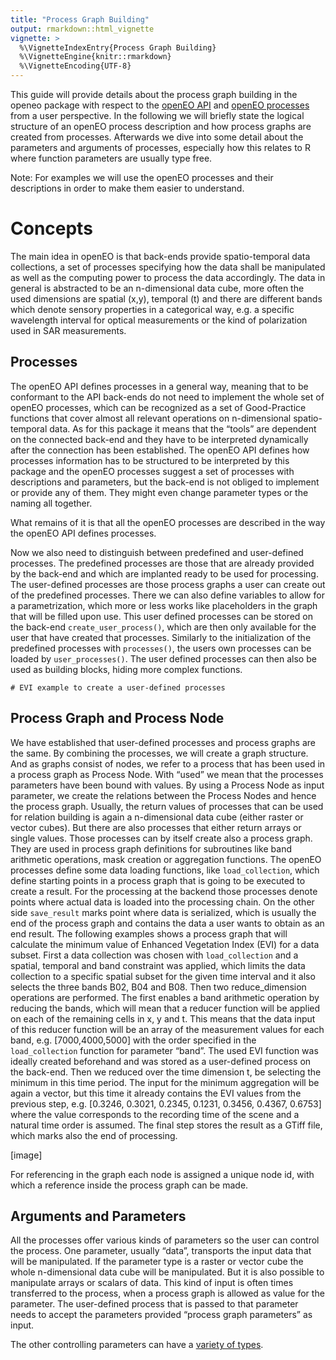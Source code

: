 ```yaml
---
title: "Process Graph Building"
output: rmarkdown::html_vignette
vignette: >
  %\VignetteIndexEntry{Process Graph Building}
  %\VignetteEngine{knitr::rmarkdown}
  %\VignetteEncoding{UTF-8}
---
```



This guide will provide details about the process graph building in the openeo package with respect to the [openEO API](https://api.openeo.org/#section/Processes) and [openEO processes](https://processes.openeo.org/) from a user perspective. In the following we will briefly state the logical structure of an openEO process description and how process graphs are created from processes. Afterwards we dive into some detail about the parameters and arguments of processes, especially how this relates to R where function parameters are usually type free.

Note: For examples we will use the openEO processes and their descriptions in order to make them easier to understand. 

# Concepts

The main idea in openEO is that back-ends provide spatio-temporal data collections, a set of processes specifying how the data shall be manipulated as well as the computing power to process the data accordingly. The data in general is abstracted to be an n-dimensional data cube, more often the used dimensions are spatial (x,y), temporal (t) and there are different bands which denote sensory properties in a categorical way, e.g. a specific wavelength interval for optical measurements or the kind of polarization used in SAR measurements.

## Processes

The openEO API defines processes in a general way, meaning that to be conformant to the API back-ends do not need to implement the whole set of openEO processes, which can be recognized as a set of Good-Practice functions that cover almost all relevant operations on n-dimensional spatio-temporal data. As for this package it means that the “tools” are dependent on the connected back-end and they have to be interpreted dynamically after the connection has been established. The openEO API defines how processes information has to be structured to be interpreted by this package and the openEO processes suggest a set of processes with descriptions and parameters, but the back-end is not obliged to implement or provide any of them. They might even change parameter types or the naming all together. 

What remains of it is that all the openEO processes are described in the way the openEO API defines processes.

Now we also need to distinguish between predefined and user-defined processes. The predefined processes are those that are already provided by the back-end and which are implanted ready to be used for processing. The user-defined processes are those process graphs a user can create out of the predefined processes. There we can also define variables to allow for a parametrization, which more or less works like placeholders in the graph that will be filled upon use. This user defined processes can be stored on the back-end `create_user_process()`, which are then only available for the user that have created that processes. Similarly to the initialization of the predefined processes with `processes()`, the users own processes can be loaded by `user_processes()`. The user defined processes can then also be used as building blocks, hiding more complex functions.

```
# EVI example to create a user-defined processes
```

## Process Graph and Process Node

We have established that user-defined processes and process graphs are the same. By combining the processes, we will create a graph structure. And as graphs consist of nodes, we refer to a process that has been used in a process graph as Process Node. With “used” we mean that the processes parameters have been bound with values. By using a Process Node as input parameter, we create the relations between the Process Nodes and hence the process graph.
Usually, the return values of processes that can be used for relation building is again a n-dimensional data cube (either raster or vector cubes). But there are also processes that either return arrays or single values. Those processes can by itself create also a process graph. They are used in process graph definitions for subroutines like band arithmetic operations, mask creation or aggregation functions. 
The openEO processes define some data loading functions, like `load_collection`, which define starting points in a process graph that is going to be executed to create a result. For the processing at the backend those processes denote points where actual data is loaded into the processing chain. On the other side `save_result` marks point where data is serialized, which is usually the end of the process graph and contains the data a user wants to obtain as an end result.
The following examples shows a process graph that will calculate the minimum value of Enhanced Vegetation Index (EVI) for a data subset. First a data collection was chosen with `load_collection` and a spatial, temporal and band constraint was applied, which limits the data collection to a specific spatial subset for the given time interval and it also selects the three bands B02, B04 and B08. Then two reduce_dimension operations are performed. The first enables a band arithmetic operation by reducing the bands, which will mean that a reducer function will be applied on each of the remaining cells in x, y and t. This means that the data input of this reducer function will be an array of the measurement values for each band, e.g. [7000,4000,5000] with the order specified in the `load_collection` function for parameter “band”. The used EVI function was ideally created beforehand and was stored as a user-defined process on the back-end. Then we reduced over the time dimension t, be selecting the minimum in this time period. The input for the minimum aggregation will be again a vector, but this time it already contains the EVI values from the previous step, e.g. [0.3246, 0.3021, 0.2345, 0.1231, 0.3456, 0.4367, 0.6753] where the value corresponds to the recording time of the scene and a natural time order is assumed. The final step stores the result as a GTiff file, which marks also the end of processing.

[image]

For referencing in the graph each node is assigned a unique node id, with which a reference inside the process graph can be made.

## Arguments and Parameters

All the processes offer various kinds of parameters so the user can control the process. One parameter, usually “data”, transports the input data that will be manipulated. If the parameter type is a raster or vector cube the whole n-dimensional data cube will be manipulated. But it is also possible to manipulate arrays or scalars of data. This kind of input is often times transferred to the process, when a process graph is allowed as value for the parameter. The user-defined process that is passed to that parameter needs to accept the parameters provided “process graph parameters” as input.

The other controlling parameters can have a [variety of types](https://github.com/Open-EO/openeo-processes/blob/master/meta/subtype-schemas.json). 
